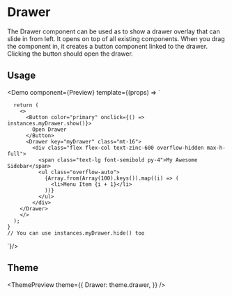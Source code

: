 
<Meta
  title="Drawer"
  description="The Drawer component can be used as to show a drawer overlay that can slide in from left. It opens on top of all existing components. When you drag the component in, it creates a button component linked to the drawer. Clicking the button should open the drawer."
/>

# Drawer

The Drawer component can be used as to show a drawer overlay that can slide in from left. It opens on top of all existing components. When you drag the component in, it creates a button component linked to the drawer. Clicking the button should open the drawer.

## Usage

<Demo
  component={Preview}
  template={(props) => `

      return (
        <>
          <Button color="primary" onclick={() => instances.myDrawer.show()}>
            Open Drawer
          </Button>
          <Drawer key="myDrawer" class="mt-16">
            <div class="flex flex-col text-zinc-600 overflow-hidden max-h-full">
              <span class="text-lg font-semibold py-4">My Awesome Sidebar</span>
              <ul class="overflow-auto">
                {Array.from(Array(100).keys()).map((i) => (
                  <li>Menu Item {i + 1}</li>
                ))}
              </ul>
            </div>
        </Drawer>
        </>
      );
    }
    // You can use instances.myDrawer.hide() too
`}/>

## Theme

<ThemePreview
  theme={{
    Drawer: theme.drawer,
  }}
/>
